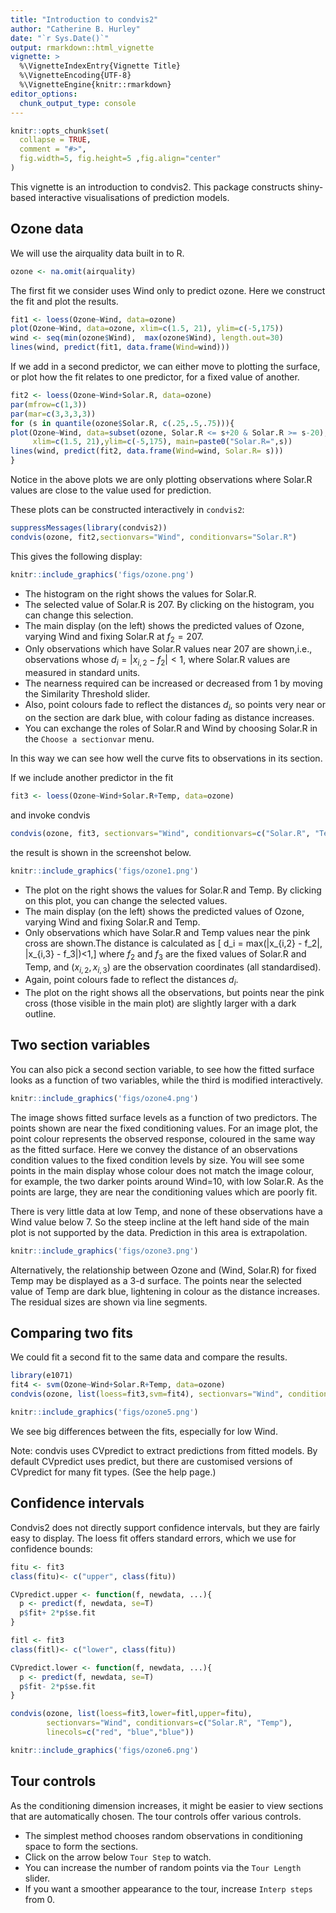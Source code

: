 ```yaml
---
title: "Introduction to condvis2"
author: "Catherine B. Hurley"
date: "`r Sys.Date()`"
output: rmarkdown::html_vignette
vignette: >
  %\VignetteIndexEntry{Vignette Title}
  %\VignetteEncoding{UTF-8}
  %\VignetteEngine{knitr::rmarkdown}
editor_options: 
  chunk_output_type: console
---
```


```r
knitr::opts_chunk$set(
  collapse = TRUE,
  comment = "#>",
  fig.width=5, fig.height=5 ,fig.align="center"
)
```


This vignette is an introduction to condvis2. This package constructs shiny-based interactive
visualisations of prediction models.


## Ozone data

We will use the airquality data built in to R.

```r
ozone <- na.omit(airquality)
```

The first fit we consider uses Wind only to predict ozone. 
Here we construct the fit and plot the results.
```r
fit1 <- loess(Ozone~Wind, data=ozone)
plot(Ozone~Wind, data=ozone, xlim=c(1.5, 21), ylim=c(-5,175))
wind <- seq(min(ozone$Wind),  max(ozone$Wind), length.out=30)
lines(wind, predict(fit1, data.frame(Wind=wind)))
```


If we add in a second predictor, we can either move to plotting the surface,
or plot how the fit relates to one predictor, for a fixed value of another.

```r
fit2 <- loess(Ozone~Wind+Solar.R, data=ozone)
par(mfrow=c(1,3))
par(mar=c(3,3,3,3))
for (s in quantile(ozone$Solar.R, c(.25,.5,.75))){
plot(Ozone~Wind, data=subset(ozone, Solar.R <= s+20 & Solar.R >= s-20),
     xlim=c(1.5, 21),ylim=c(-5,175), main=paste0("Solar.R=",s))
lines(wind, predict(fit2, data.frame(Wind=wind, Solar.R= s)))
}
```

Notice in the above plots we are only plotting observations where Solar.R values are
close to the value used for prediction.

These plots can be constructed interactively in `condvis2`:

```r
suppressMessages(library(condvis2))
condvis(ozone, fit2,sectionvars="Wind", conditionvars="Solar.R")
```

This gives the following display:

```r
knitr::include_graphics('figs/ozone.png')
```

- The histogram on the right shows the values for Solar.R.
- The selected value of Solar.R is 207. By clicking on the histogram,
you can change this selection.
- The main display (on the left) shows the predicted values of Ozone, varying Wind
and fixing Solar.R at $f_2 =207$.
- Only observations which have Solar.R values near 207 are shown,i.e.,
observations whose $d_i = |x_{i,2} - f_2|<1$, where Solar.R values  are measured
in standard units.
- The nearness required can be increased or decreased from 1 by moving the Similarity Threshold
slider. 
- Also, point colours
fade to reflect the distances $d_i$, so points very near or on the section are dark blue,
with colour fading as distance increases.
- You can exchange the roles of Solar.R and Wind by choosing Solar.R in the `Choose a sectionvar` menu.

In this way we can see how well the curve fits to observations in its section.

If we include another predictor in the fit

```r
fit3 <- loess(Ozone~Wind+Solar.R+Temp, data=ozone)
```

and invoke condvis

```r
condvis(ozone, fit3, sectionvars="Wind", conditionvars=c("Solar.R", "Temp"))
```
the result is  shown in the screenshot below.

```r
knitr::include_graphics('figs/ozone1.png')
```

- The plot on the right shows the values for Solar.R and Temp. By clicking
on this plot, you can change the selected values.
- The main display (on the left) shows the predicted values of Ozone, varying Wind
and fixing Solar.R and Temp.
- Only observations which have Solar.R and Temp values near the pink
cross are shown.The distance is calculated as
\[ d_i = max(|x_{i,2} - f_2|, |x_{i,3} - f_3|)<1,\]
where $f_2$ and $f_3$ are the fixed values
of Solar.R and Temp, and $(x_{i,2}, x_{i,3})$ are the observation coordinates (all standardised).
- Again, point colours
fade to reflect the distances $d_i$.
- The plot on the right shows all the observations, but points near the pink cross
(those visible in the main plot) are slightly larger with a dark outline.

## Two section variables

You can also pick a second section variable, to see how the fitted surface looks as a function
of two variables, while the third is modified interactively.

```r
knitr::include_graphics('figs/ozone4.png')
```
The image shows  fitted surface levels as a function of two predictors. The points shown
are near the fixed conditioning values. 
For an image plot, the point colour represents
the observed response, coloured in the same way as the fitted surface.
Here we convey the distance of an observations condition values to the
fixed condition levels by size. You will see some points in the main display
whose colour does not match the image colour, for example,
the two darker points around Wind=10, with low Solar.R. As the points are large,
they are near the conditioning values which are poorly fit.

There is very little data at low Temp, and none of these observations
have a Wind value below 7. So the steep incline at the left hand side of the
main plot is not supported by the data. Prediction in this area is extrapolation.


```r
knitr::include_graphics('figs/ozone3.png')
```

Alternatively, the relationship between Ozone and (Wind, Solar.R) for fixed Temp
may be displayed as a 3-d surface. The points near the selected value of Temp are
dark blue, lightening in colour as the distance increases. The residual sizes are
shown via line segments.

## Comparing two fits

We could fit a second fit to the same data and compare the results.

```r
library(e1071)
fit4 <- svm(Ozone~Wind+Solar.R+Temp, data=ozone)
condvis(ozone, list(loess=fit3,svm=fit4), sectionvars="Wind", conditionvars=c("Solar.R", "Temp"))
```

```r
knitr::include_graphics('figs/ozone5.png')
```

We see big differences between the fits, especially for low Wind.

Note: condvis uses CVpredict to extract predictions from fitted models. By default
CVpredict uses predict, but there are customised versions of CVpredict for many fit
types. (See the help page.)

## Confidence intervals

Condvis2 does not directly support confidence intervals, but they are fairly easy to display.
The loess fit offers standard errors, which we use for confidence bounds:

```r
fitu <- fit3
class(fitu)<- c("upper", class(fitu))

CVpredict.upper <- function(f, newdata, ...){
  p <- predict(f, newdata, se=T)
  p$fit+ 2*p$se.fit
}

fitl <- fit3
class(fitl)<- c("lower", class(fitu))

CVpredict.lower <- function(f, newdata, ...){
  p <- predict(f, newdata, se=T)
  p$fit- 2*p$se.fit
}

condvis(ozone, list(loess=fit3,lower=fitl,upper=fitu), 
        sectionvars="Wind", conditionvars=c("Solar.R", "Temp"), 
        linecols=c("red", "blue","blue"))
```

```r
knitr::include_graphics('figs/ozone6.png')
```


## Tour controls

As the conditioning dimension increases, it might be easier to view sections that are
automatically chosen. The tour controls offer various controls.

- The simplest method chooses random observations in conditioning space
to form the sections.
-  Click on the arrow below `Tour Step` to watch.
- You can increase the number of random points via the `Tour Length` slider.
- If you want a smoother appearance to the tour, increase `Interp steps` from 0.
